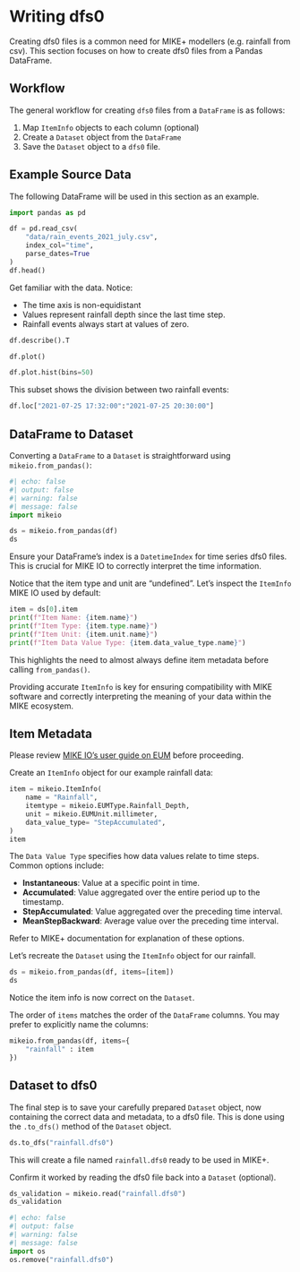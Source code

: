 # Writing dfs0

Creating dfs0 files is a common need for MIKE+ modellers (e.g. rainfall from csv). This section focuses on how to create dfs0 files from a Pandas DataFrame.

## Workflow

The general workflow for creating `dfs0` files from a `DataFrame` is as follows:

1. Map `ItemInfo` objects to each column (optional)
2. Create a `Dataset` object from the `DataFrame`
3. Save the `Dataset` object to a `dfs0` file.

## Example Source Data

The following DataFrame will be used in this section as an example.

```python
import pandas as pd

df = pd.read_csv(
    "data/rain_events_2021_july.csv",
    index_col="time",
    parse_dates=True
)
df.head()
```

Get familiar with the data. Notice:

- The time axis is non-equidistant
- Values represent rainfall depth since the last time step.
- Rainfall events always start at values of zero.

```python
df.describe().T
```

```python
df.plot()
```

```python
df.plot.hist(bins=50)
```

This subset shows the division between two rainfall events:

```python
df.loc["2021-07-25 17:32:00":"2021-07-25 20:30:00"]
```

## DataFrame to Dataset

Converting a `DataFrame` to a `Dataset` is straightforward using `mikeio.from_pandas()`:

```python
#| echo: false
#| output: false
#| warning: false
#| message: false
import mikeio
```

```python
ds = mikeio.from_pandas(df)
ds
```

::: {.callout-tip}
Ensure your DataFrame's index is a `DatetimeIndex` for time series dfs0 files. This is crucial for MIKE IO to correctly interpret the time information.
:::

Notice that the item type and unit are "undefined". Let's inspect the `ItemInfo` MIKE IO used by default:

```python
item = ds[0].item
print(f"Item Name: {item.name}")
print(f"Item Type: {item.type.name}")
print(f"Item Unit: {item.unit.name}")
print(f"Item Data Value Type: {item.data_value_type.name}")
```

This highlights the need to almost always define item metadata before calling `from_pandas()`.

::: {.callout-caution}
Providing accurate `ItemInfo` is key for ensuring compatibility with MIKE software and correctly interpreting the meaning of your data within the MIKE ecosystem.
:::

## Item Metadata

Please review [MIKE IO's user guide on EUM](https://dhi.github.io/mikeio/user-guide/eum.html) before proceeding.

Create an `ItemInfo` object for our example rainfall data:

```python
item = mikeio.ItemInfo(
    name = "Rainfall",
    itemtype = mikeio.EUMType.Rainfall_Depth,
    unit = mikeio.EUMUnit.millimeter,
    data_value_type= "StepAccumulated",
)
item
```

::: {.callout-note title="Data Value Type" collapse="true"}
The `Data Value Type` specifies how data values relate to time steps. Common options include:

*   **Instantaneous**: Value at a specific point in time.
*   **Accumulated**: Value aggregated over the entire period up to the timestamp.
*   **StepAccumulated**: Value aggregated over the preceding time interval.
*   **MeanStepBackward**: Average value over the preceding time interval.

Refer to MIKE+ documentation for explanation of these options.
:::

Let's recreate the `Dataset` using the `ItemInfo` object for our rainfall.

```python
ds = mikeio.from_pandas(df, items=[item])
ds
```

Notice the item info is now correct on the `Dataset`.

::: {.callout-tip title="Mapping items to column by name" collapse="true"}
The order of `items` matches the order of the `DataFrame` columns. You may prefer to explicitly name the columns:

```python
mikeio.from_pandas(df, items={
    "rainfall" : item
})
```
:::

## Dataset to dfs0

The final step is to save your carefully prepared `Dataset` object, now containing the correct data and metadata, to a dfs0 file. This is done using the `.to_dfs()` method of the `Dataset` object.

```python
ds.to_dfs("rainfall.dfs0")
```

This will create a file named `rainfall.dfs0` ready to be used in MIKE+.

Confirm it worked by reading the dfs0 file back into a `Dataset` (optional).

```python
ds_validation = mikeio.read("rainfall.dfs0")
ds_validation
```

```python
#| echo: false
#| output: false
#| warning: false
#| message: false
import os
os.remove("rainfall.dfs0")
```